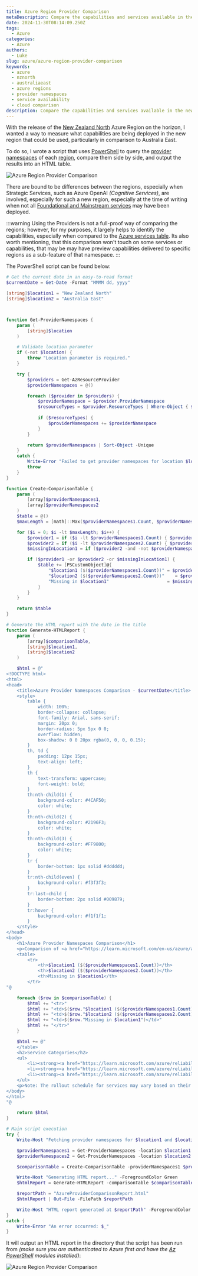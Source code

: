 ```yaml
---
title: Azure Region Provider Comparison
metaDescription: Compare the capabilities and services available in the new Azure region for example, New Zealand North, with those in Australia East.
date: 2024-11-30T08:14:09.250Z
tags:
  - Azure
categories:
  - Azure
authors:
  - Luke
slug: azure/azure-region-provider-comparison
keywords:
  - azure
  - nznorth
  - australiaeast
  - azure regions
  - provider namespaces
  - service availability
  - cloud comparison
description: Compare the capabilities and services available in the new Azure region, for example, New Zealand North, with those in Australia East.
---
```


With the release of the [New Zealand North](https://datacenters.microsoft.com/globe/explore?info=region_newzealandnorth) Azure Region on the horizon, I wanted a way to measure what capabilities are being deployed in the new region that could be used, particularly in comparison to Australia East.

To do so, I wrote a script that uses [PowerShell](https://learn.microsoft.com/powershell/scripting/overview?view=powershell-7.4&WT.mc_id=AZ-MVP-5004796) to query the [provider namespaces](https://learn.microsoft.com/en-us/azure/azure-resource-manager/management/azure-services-resource-providers?WT.mc_id=AZ-MVP-5004796) of each [region](https://azure.microsoft.com/explore/global-infrastructure/products-by-region?WT.mc_id=AZ-MVP-5004796#products-by-region_tab4), compare them side by side, and output the results into an HTML table.

![Azure Region Provider Comparison](images/RegionCompare_AustraliaVsNZN.png)

<!--truncate-->

There are bound to be differences between the regions, especially when Strategic Services, such as Azure OpenAI _(Cognitive Services)_, are involved, especially for such a new region, especially at the time of writing when not all [Foundational and Mainstream services](https://learn.microsoft.com/azure/reliability/availability-service-by-category?WT.mc_id=AZ-MVP-5004796#service-categories-across-region-types) may have been deployed.

:::warning
Using the Providers is not a full-proof way of comparing the regions; however, for my purposes, it largely helps to identify the capabilities, especially when compared to the [Azure services table](https://learn.microsoft.com/en-us/azure/azure-resource-manager/management/azure-services-resource-providers?WT.mc_id=AZ-MVP-5004796). Its also worth mentioning, that this comparison won't touch on some services or capabilities, that may be may have preview capabilities delivered to specific regions as a sub-feature of that namespace.
:::

The PowerShell script can be found below:

```powershell title="RegionProvider_Compare.ps1"
# Get the current date in an easy-to-read format
$currentDate = Get-Date -Format "MMMM dd, yyyy"

[string]$location1 = "New Zealand North"
[string]$location2 = "Australia East"



function Get-ProviderNamespaces {
    param (
        [string]$location
    )

    # Validate location parameter
    if (-not $location) {
        throw "Location parameter is required."
    }

    try {
        $providers = Get-AzResourceProvider
        $providerNamespaces = @()

        foreach ($provider in $providers) {
            $providerNamespace = $provider.ProviderNamespace
            $resourceTypes = $provider.ResourceTypes | Where-Object { $_.Locations -contains $location }
            
            if ($resourceTypes) {
                $providerNamespaces += $providerNamespace
            }
        }

        return $providerNamespaces | Sort-Object -Unique
    }
    catch {
        Write-Error "Failed to get provider namespaces for location $location : $_"
        throw
    }
}

function Create-ComparisonTable {
    param (
        [array]$providerNamespaces1,
        [array]$providerNamespaces2
    )
    $table = @()
    $maxLength = [math]::Max($providerNamespaces1.Count, $providerNamespaces2.Count)

    for ($i = 0; $i -lt $maxLength; $i++) {
        $provider1 = if ($i -lt $providerNamespaces1.Count) { $providerNamespaces1[$i] } else { "" }
        $provider2 = if ($i -lt $providerNamespaces2.Count) { $providerNamespaces2[$i] } else { "" }
        $missingInLocation1 = if ($provider2 -and -not $providerNamespaces1.Contains($provider2)) { $provider2.Trim() } else { "" }

        if ($provider1 -or $provider2 -or $missingInLocation1) {
            $table += [PSCustomObject]@{
                "$location1 ($($providerNamespaces1.Count))" = $provider1
                "$location2 ($($providerNamespaces2.Count))"    = $provider2
                "Missing in $location1"                      = $missingInLocation1
            }
        }
    }

    return $table
}

# Generate the HTML report with the date in the title
function Generate-HTMLReport {
    param (
        [array]$comparisonTable,
        [string]$location1,
        [string]$location2
    )

    $html = @"
<!DOCTYPE html>
<html>
<head>
    <title>Azure Provider Namespaces Comparison - $currentDate</title>
    <style>
        table { 
            width: 100%; 
            border-collapse: collapse; 
            font-family: Arial, sans-serif; 
            margin: 20px 0; 
            border-radius: 5px 5px 0 0; 
            overflow: hidden; 
            box-shadow: 0 0 20px rgba(0, 0, 0, 0.15); 
        }
        th, td { 
            padding: 12px 15px; 
            text-align: left; 
        }
        th { 
            text-transform: uppercase; 
            font-weight: bold; 
        }
        th:nth-child(1) { 
            background-color: #4CAF50; 
            color: white; 
        }
        th:nth-child(2) { 
            background-color: #2196F3; 
            color: white; 
        }
        th:nth-child(3) { 
            background-color: #FF9800; 
            color: white; 
        }
        tr { 
            border-bottom: 1px solid #dddddd; 
        }
        tr:nth-child(even) { 
            background-color: #f3f3f3; 
        }
        tr:last-child { 
            border-bottom: 2px solid #009879; 
        }
        tr:hover { 
            background-color: #f1f1f1; 
        }
    </style>
</head>
<body>
    <h1>Azure Provider Namespaces Comparison</h1>
    <p>Comparison of <a href="https://learn.microsoft.com/en-us/azure/azure-resource-manager/management/azure-services-resource-providers?WT.mc_id=AZ-MVP-5004796">provider namespaces</a> between <strong>$location1</strong> and <strong>$location2</strong> as of $currentDate.</p>
    <table>
        <tr>
            <th>$location1 ($($providerNamespaces1.Count))</th>
            <th>$location2 ($($providerNamespaces2.Count))</th>
            <th>Missing in $location1</th>
        </tr>
"@

    foreach ($row in $comparisonTable) {
        $html += "<tr>"
        $html += "<td>$($row."$location1 ($($providerNamespaces1.Count))")</td>"
        $html += "<td>$($row."$location2 ($($providerNamespaces2.Count))")</td>"
        $html += "<td>$($row."Missing in $location1")</td>"
        $html += "</tr>"
    }

    $html += @"
    </table>
    <h2>Service Categories</h2>
    <ul>
        <li><strong><a href="https://learn.microsoft.com/azure/reliability/availability-service-by-category?WT.mc_id=AZ-MVP-5004796#available-services-by-region-category">Foundational</a></strong>: Available in all recommended and alternate regions when the region is generally available, or within 90 days of a new foundational service becoming generally available.</li>
        <li><strong><a href="https://learn.microsoft.com/azure/reliability/availability-service-by-category?WT.mc_id=AZ-MVP-5004796#available-services-by-region-category">Mainstream</a></strong>: Available in all recommended regions within 90 days of the region general availability. Demand-driven in alternate regions, and many are already deployed into a large subset of alternate regions.</li>
        <li><strong><a href="https://learn.microsoft.com/azure/reliability/availability-service-by-category?WT.mc_id=AZ-MVP-5004796#strategic-services">Strategic</a></strong>: Targeted service offerings, often industry-focused or backed by customized hardware. Demand-driven availability across regions.</li>
    </ul>
    <p>Note: The rollout schedule for services may vary based on their category and region, with Foundational Services being prioritized for early adoption, followed by Mainstream services (+90 days after GA), and finally Strategic services as demand requirements. Make sure you let your Microsoft account team know if a Strategic Service is required in your region.</p>
</body>
</html>
"@

    return $html
}

# Main script execution
try {
    Write-Host "Fetching provider namespaces for $location1 and $location2 ..." -ForegroundColor Green

    $providerNamespaces1 = Get-ProviderNamespaces -location $location1
    $providerNamespaces2 = Get-ProviderNamespaces -location $location2

    $comparisonTable = Create-ComparisonTable -providerNamespaces1 $providerNamespaces1 -providerNamespaces2 $providerNamespaces2

    Write-Host "Generating HTML report..." -ForegroundColor Green
    $htmlReport = Generate-HTMLReport -comparisonTable $comparisonTable -location1 $location1 -location2 $location2

    $reportPath = "AzureProviderComparisonReport.html"
    $htmlReport | Out-File -FilePath $reportPath

    Write-Host "HTML report generated at $reportPath" -ForegroundColor Green
}
catch {
    Write-Error "An error occurred: $_"
}
```

It will output an HTML report in the directory that the script has been run from _(make sure you are authenticated to Azure first and have the [Az PowerShell](https://learn.microsoft.com/powershell/azure/new-azureps-module-az?view=azps-13.0.0&WT.mc_id=AZ-MVP-5004796) modules installed)_:

![Azure Region Provider Comparison](images/RegionCompare_HTMLReport.jpg)
